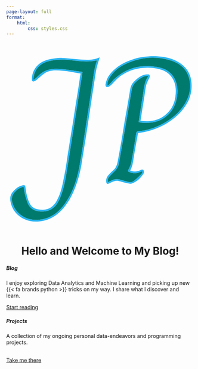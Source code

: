```yaml
---
page-layout: full
format: 
    html: 
        css: styles.css
---
```


::: {.grid}

::: {.g-col-12 .g-col-md-10 .g-start-md-2}

<svg version="1.1" id="Layer_1" xmlns="http://www.w3.org/2000/svg" xmlns:xlink="http://www.w3.org/1999/xlink" x="0px" y="0px" width="100%" viewBox="0 0 500 500" enable-background="new 0 0 500 500" xml:space="preserve" height="450">
<path fill="#28B5F3" opacity="1.000000" stroke="none" d="
M480.011597,164.947357 
	C472.957581,176.314285 464.917480,186.467117 455.243866,195.229782 
	C441.536530,207.646378 426.421600,217.792480 409.435852,225.444107 
	C395.756012,231.606522 381.841248,236.581451 367.148499,239.396271 
	C361.581818,240.462708 355.944672,241.161377 350.710663,241.970337 
	C347.771301,258.272552 344.849854,274.090576 342.084656,289.935852 
	C339.959442,302.113831 338.363708,314.394989 335.861023,326.491302 
	C334.769043,331.769257 331.998077,336.699799 329.983398,341.803802 
	C338.860748,345.607452 348.067505,344.727692 357.168213,340.410339 
	C360.258636,338.944214 364.047058,338.067413 365.730072,341.604095 
	C366.815308,343.884521 366.576111,347.908447 365.210144,350.057556 
	C357.597595,362.034546 347.619690,371.741852 333.925110,376.260590 
	C330.018250,377.549713 324.960724,376.093140 320.605377,375.116943 
	C313.035553,373.420288 305.682983,370.715790 298.088806,369.176575 
	C289.709259,367.478210 282.532898,371.702820 275.354034,375.239014 
	C268.393890,378.667389 266.316132,377.263245 265.903839,369.751251 
	C265.510071,362.576935 268.686096,357.187592 273.236023,352.309113 
	C276.757355,348.533478 280.232788,344.629608 284.225983,341.397186 
	C292.482941,334.713348 295.179779,325.455750 296.970947,315.715698 
	C300.673828,295.580231 304.363800,275.441223 307.853424,255.268097 
	C310.406158,240.511047 312.512726,225.677094 315.032562,210.914001 
	C317.876495,194.252121 321.020782,177.641724 323.920135,160.989029 
	C326.040924,148.808090 327.867096,136.575409 330.038452,124.403931 
	C331.255768,117.580299 334.110535,111.533890 339.022705,106.384804 
	C346.920074,98.106506 355.433014,90.721466 366.547180,87.309715 
	C370.363342,86.138260 374.649139,85.937355 378.671631,86.162834 
	C382.327240,86.367744 382.919189,91.583763 380.666077,95.972328 
	C377.594147,101.955818 374.139893,107.983521 372.517700,114.413139 
	C370.216736,123.533066 369.461731,133.040527 367.997955,142.374832 
	C366.257538,153.473038 364.465942,164.563202 362.696747,175.656876 
	C361.132690,185.464386 359.571167,195.272278 358.002838,205.079102 
	C357.773865,206.510971 357.513092,207.937759 357.240173,209.522934 
	C386.987427,213.535873 413.538208,207.615875 433.710510,183.624435 
	C442.846680,172.758591 448.072601,159.899460 450.053070,145.714645 
	C451.871613,132.689499 451.944916,119.746704 447.570221,107.277596 
	C440.865784,88.167900 426.473907,76.978622 407.428680,72.241516 
	C397.052521,69.660660 386.098297,68.115669 375.430969,68.246025 
	C348.310120,68.577431 322.942505,75.795715 301.200653,92.592445 
	C293.574493,98.484032 287.407776,106.246849 280.431152,113.007126 
	C278.102417,115.263626 275.554901,117.547089 272.674866,118.892067 
	C270.785980,119.774185 267.581909,119.798683 265.967865,118.715576 
	C264.577545,117.782570 263.815002,114.610580 264.135040,112.650612 
	C265.808044,102.404282 269.873108,93.153122 276.454285,84.994354 
	C293.274353,64.142303 315.552155,52.377132 340.800079,44.821392 
	C361.772797,38.545067 383.125122,36.956402 404.663940,38.157234 
	C426.510773,39.375237 447.379608,44.859875 465.342957,58.137562 
	C479.929962,68.919579 489.130890,83.100632 492.127960,101.390884 
	C495.256653,120.484581 492.400299,138.563263 484.918152,156.112976 
	C483.651855,159.083160 481.703491,161.762527 480.011597,164.947357 
M355.098969,194.578842 
	C357.743805,177.806747 360.114441,160.985535 363.108093,144.275925 
	C366.310730,126.399704 366.112793,107.538956 377.349884,91.818520 
	C377.487183,91.626434 377.305573,91.206352 377.223175,90.417709 
	C370.894714,89.717194 365.204285,91.741043 359.962830,95.020187 
	C348.046204,102.475456 336.916534,110.866226 334.258728,125.869278 
	C328.655090,157.500870 323.452759,189.203323 317.952545,220.853531 
	C312.053833,254.797318 306.011902,288.716217 300.009979,322.641998 
	C298.666138,330.237823 295.331238,336.767883 289.740936,342.203064 
	C284.494263,347.304138 279.278839,352.466156 274.432373,357.940155 
	C271.067352,361.740875 269.530609,366.423645 270.382141,372.473816 
	C273.511230,371.039612 276.091766,370.023865 278.514282,368.715546 
	C286.190125,364.570160 294.171844,363.385986 302.642548,365.751526 
	C309.373840,367.631287 316.173370,369.275848 322.868317,371.273773 
	C329.225006,373.170807 335.321686,372.708374 340.385559,368.511810 
	C347.150085,362.905945 353.511993,356.794769 359.800110,350.648224 
	C361.220337,349.259979 361.623749,346.831543 362.645538,344.545654 
	C361.073578,344.306702 360.559753,344.078461 360.138733,344.192627 
	C358.859375,344.539551 357.560303,344.901215 356.367218,345.465118 
	C346.706085,350.031677 337.092163,349.629181 327.317719,345.677795 
	C323.687195,344.210114 322.925049,343.092682 325.007324,339.200806 
	C328.256134,333.128754 331.474396,326.647461 332.724762,319.968719 
	C337.533051,294.285675 341.675537,268.474335 345.742310,242.659805 
	C346.384094,238.585785 348.210663,237.414597 351.770905,237.089935 
	C374.138641,235.050308 395.118652,228.218094 414.932343,217.915283 
	C440.538269,204.600601 462.068207,186.586548 476.797119,161.366348 
	C487.970306,142.234634 492.069763,121.554100 487.398407,99.795448 
	C481.579926,72.693619 462.748718,57.085381 437.742950,49.219116 
	C397.272369,36.487976 357.464142,40.528530 318.989838,57.878490 
	C302.333801,65.389526 287.951080,76.082047 277.513031,91.359299 
	C272.751892,98.327759 268.559784,105.692886 269.144165,116.346870 
	C271.982544,114.217918 274.041992,113.059341 275.606140,111.426331 
	C279.979004,106.860924 283.755035,101.657387 288.458282,97.485466 
	C323.709900,66.216232 364.654205,57.367054 409.907166,68.294121 
	C428.420349,72.764435 442.644531,83.804611 450.256927,101.894463 
	C455.747406,114.941757 456.793610,128.658630 455.094513,142.606537 
	C452.152039,166.761246 441.719421,186.625443 421.558838,200.920258 
	C403.095306,214.011810 382.285583,216.389862 360.520020,214.445450 
	C357.821960,214.204422 355.159363,213.566330 352.277405,213.077835 
	C353.276459,206.612656 354.139526,201.027679 355.098969,194.578842 
z" class="svg-elem-2"></path>
<path fill="#28B4F3" opacity="1.000000" stroke="none" d="
M131.739517,426.633911 
	C141.182892,411.181580 146.293106,394.501709 149.958603,377.329681 
	C152.701965,364.477661 155.282883,351.585236 157.610855,338.652222 
	C159.342178,329.033783 160.510696,319.315094 162.005737,309.652802 
	C163.723740,298.549652 165.522430,287.459015 167.291489,276.363800 
	C168.855072,266.557190 170.409180,256.749023 171.998001,246.946503 
	C174.237137,233.131683 176.550369,219.328735 178.745407,205.506958 
	C180.559814,194.082016 182.187057,182.627304 184.009140,171.203644 
	C186.238754,157.224960 188.651291,143.275345 190.860291,129.293518 
	C192.666229,117.862831 194.268921,106.400162 196.005402,94.958298 
	C196.587067,91.125587 197.303452,87.313324 197.884628,83.921410 
	C181.974045,81.272171 166.322205,77.581337 150.478210,76.336777 
	C135.024994,75.122917 118.730614,73.365738 104.488197,81.534904 
	C96.225861,86.274010 89.412193,93.527054 81.894958,99.584694 
	C79.879494,101.208832 77.819305,102.888054 75.525383,104.032219 
	C71.198914,106.190193 68.027397,104.298904 68.051422,99.418434 
	C68.116257,86.247528 72.359711,74.465584 81.037170,64.528877 
	C92.658920,51.220615 108.352562,46.302734 125.140694,44.038845 
	C132.121841,43.097443 139.214523,41.811333 146.180038,42.169411 
	C160.743958,42.918106 175.238861,44.920425 189.795563,45.920727 
	C209.556870,47.278675 229.477325,49.758583 248.734589,40.577381 
	C245.802734,50.598408 242.670837,59.854485 240.449905,69.324211 
	C238.449768,77.852600 237.409393,86.608940 236.017853,95.276321 
	C234.804550,102.833458 233.704041,110.408646 232.531708,117.972443 
	C231.034958,127.629364 229.485245,137.278168 228.014725,146.939041 
	C226.200089,158.860550 224.457153,170.792969 222.657532,182.716797 
	C221.125870,192.865158 219.551620,203.007065 218.007401,213.153534 
	C216.266663,224.591309 214.580856,236.037628 212.791840,247.467804 
	C211.257034,257.273865 209.598114,267.060394 208.016144,276.859100 
	C205.681763,291.318115 203.287201,305.768036 201.063004,320.244080 
	C197.928345,340.645844 192.950745,360.568176 186.056198,380.024506 
	C178.255356,402.038391 168.102493,422.666138 152.930466,440.743774 
	C139.217255,457.083191 123.023376,469.280792 102.088837,474.438049 
	C84.325211,478.814087 66.326523,479.042938 49.593735,471.563080 
	C28.663969,462.207062 15.003508,446.026978 10.972937,422.739014 
	C9.106686,411.956177 12.379890,403.104126 20.025303,395.333252 
	C26.956575,388.288300 34.481396,382.662109 44.415913,380.802612 
	C48.780888,379.985596 50.478333,381.238251 51.027119,385.645355 
	C52.938400,400.994263 55.668194,416.158661 63.048306,430.003113 
	C67.754715,438.831970 75.530556,443.309235 85.223892,445.035004 
	C93.760956,446.554871 102.145607,446.568756 110.442314,443.812317 
	C119.554199,440.785034 125.984932,434.418182 131.739517,426.633911 
M80.822365,94.343620 
	C81.638405,93.509850 82.461510,92.682861 83.269417,91.841270 
	C94.244263,80.408836 107.040611,73.025215 123.317490,71.687225 
	C136.743881,70.583534 149.900558,71.486069 163.106918,73.591858 
	C176.200531,75.679672 189.336380,77.502647 202.676605,79.474731 
	C202.676605,80.093170 202.805542,81.084633 202.657654,82.032928 
	C199.373886,103.089645 196.079559,124.144768 192.747284,145.193863 
	C182.178040,211.956787 171.696335,278.733856 160.956909,345.469391 
	C157.198059,368.827087 152.638336,392.053955 143.530594,414.067444 
	C135.182999,434.243683 122.464005,449.284851 98.729652,450.547974 
	C79.240517,451.585144 62.973892,445.404755 56.243439,426.378998 
	C53.971622,419.957001 51.731823,413.482788 50.136772,406.873352 
	C48.432236,399.810272 47.506416,392.559235 46.153118,384.894287 
	C35.908703,387.000488 28.136965,392.564301 21.645525,400.207397 
	C15.231662,407.759094 13.328701,416.384064 15.963451,425.903473 
	C20.580803,442.586090 30.297594,455.501953 45.369041,464.043030 
	C62.338215,473.659607 80.613182,474.411682 99.172340,470.399017 
	C124.240982,464.978943 142.124344,449.196869 156.449417,428.902069 
	C177.654236,398.860504 188.392273,364.582916 194.898895,328.964142 
	C200.850723,296.382416 205.529175,263.565674 210.608994,230.827713 
	C216.837738,190.685150 222.863434,150.511139 229.050583,110.362083 
	C232.090591,90.635170 233.859573,70.650719 240.615707,51.649467 
	C240.860535,50.960930 240.719589,50.135220 240.782623,48.899258 
	C236.453262,49.698685 232.606232,50.711494 228.698532,51.078953 
	C210.493698,52.790806 192.437729,50.826778 174.414001,48.508003 
	C153.752777,45.849911 133.198486,45.976303 112.869949,50.994846 
	C89.959572,56.650776 75.733429,72.354721 72.573502,95.285233 
	C72.367889,96.777267 72.546722,98.322281 72.546722,99.842651 
	C72.981796,100.068092 73.416870,100.293541 73.851936,100.518990 
	C76.010872,98.630165 78.169815,96.741341 80.822365,94.343620 
z" class="svg-elem-3"></path>
<path fill="#007A6D" opacity="1.000000" stroke="none" d="
M355.050781,195.010773 
	C354.139526,201.027679 353.276459,206.612656 352.277405,213.077835 
	C355.159363,213.566330 357.821960,214.204422 360.520020,214.445450 
	C382.285583,216.389862 403.095306,214.011810 421.558838,200.920258 
	C441.719421,186.625443 452.152039,166.761246 455.094513,142.606537 
	C456.793610,128.658630 455.747406,114.941757 450.256927,101.894463 
	C442.644531,83.804611 428.420349,72.764435 409.907166,68.294121 
	C364.654205,57.367054 323.709900,66.216232 288.458282,97.485466 
	C283.755035,101.657387 279.979004,106.860924 275.606140,111.426331 
	C274.041992,113.059341 271.982544,114.217918 269.144165,116.346870 
	C268.559784,105.692886 272.751892,98.327759 277.513031,91.359299 
	C287.951080,76.082047 302.333801,65.389526 318.989838,57.878490 
	C357.464142,40.528530 397.272369,36.487976 437.742950,49.219116 
	C462.748718,57.085381 481.579926,72.693619 487.398407,99.795448 
	C492.069763,121.554100 487.970306,142.234634 476.797119,161.366348 
	C462.068207,186.586548 440.538269,204.600601 414.932343,217.915283 
	C395.118652,228.218094 374.138641,235.050308 351.770905,237.089935 
	C348.210663,237.414597 346.384094,238.585785 345.742310,242.659805 
	C341.675537,268.474335 337.533051,294.285675 332.724762,319.968719 
	C331.474396,326.647461 328.256134,333.128754 325.007324,339.200806 
	C322.925049,343.092682 323.687195,344.210114 327.317719,345.677795 
	C337.092163,349.629181 346.706085,350.031677 356.367218,345.465118 
	C357.560303,344.901215 358.859375,344.539551 360.138733,344.192627 
	C360.559753,344.078461 361.073578,344.306702 362.645538,344.545654 
	C361.623749,346.831543 361.220337,349.259979 359.800110,350.648224 
	C353.511993,356.794769 347.150085,362.905945 340.385559,368.511810 
	C335.321686,372.708374 329.225006,373.170807 322.868317,371.273773 
	C316.173370,369.275848 309.373840,367.631287 302.642548,365.751526 
	C294.171844,363.385986 286.190125,364.570160 278.514282,368.715546 
	C276.091766,370.023865 273.511230,371.039612 270.382141,372.473816 
	C269.530609,366.423645 271.067352,361.740875 274.432373,357.940155 
	C279.278839,352.466156 284.494263,347.304138 289.740936,342.203064 
	C295.331238,336.767883 298.666138,330.237823 300.009979,322.641998 
	C306.011902,288.716217 312.053833,254.797318 317.952545,220.853531 
	C323.452759,189.203323 328.655090,157.500870 334.258728,125.869278 
	C336.916534,110.866226 348.046204,102.475456 359.962830,95.020187 
	C365.204285,91.741043 370.894714,89.717194 377.223175,90.417709 
	C377.305573,91.206352 377.487183,91.626434 377.349884,91.818520 
	C366.112793,107.538956 366.310730,126.399704 363.108093,144.275925 
	C360.114441,160.985535 357.743805,177.806747 355.050781,195.010773 
z" class="svg-elem-4"></path>
<path fill="#007A6C" opacity="1.000000" stroke="none" d="
M80.575562,94.598068 
	C78.169815,96.741341 76.010872,98.630165 73.851936,100.518990 
	C73.416870,100.293541 72.981796,100.068092 72.546722,99.842651 
	C72.546722,98.322281 72.367889,96.777267 72.573502,95.285233 
	C75.733429,72.354721 89.959572,56.650776 112.869949,50.994846 
	C133.198486,45.976303 153.752777,45.849911 174.414001,48.508003 
	C192.437729,50.826778 210.493698,52.790806 228.698532,51.078953 
	C232.606232,50.711494 236.453262,49.698685 240.782623,48.899258 
	C240.719589,50.135220 240.860535,50.960930 240.615707,51.649467 
	C233.859573,70.650719 232.090591,90.635170 229.050583,110.362083 
	C222.863434,150.511139 216.837738,190.685150 210.608994,230.827713 
	C205.529175,263.565674 200.850723,296.382416 194.898895,328.964142 
	C188.392273,364.582916 177.654236,398.860504 156.449417,428.902069 
	C142.124344,449.196869 124.240982,464.978943 99.172340,470.399017 
	C80.613182,474.411682 62.338215,473.659607 45.369041,464.043030 
	C30.297594,455.501953 20.580803,442.586090 15.963451,425.903473 
	C13.328701,416.384064 15.231662,407.759094 21.645525,400.207397 
	C28.136965,392.564301 35.908703,387.000488 46.153118,384.894287 
	C47.506416,392.559235 48.432236,399.810272 50.136772,406.873352 
	C51.731823,413.482788 53.971622,419.957001 56.243439,426.378998 
	C62.973892,445.404755 79.240517,451.585144 98.729652,450.547974 
	C122.464005,449.284851 135.182999,434.243683 143.530594,414.067444 
	C152.638336,392.053955 157.198059,368.827087 160.956909,345.469391 
	C171.696335,278.733856 182.178040,211.956787 192.747284,145.193863 
	C196.079559,124.144768 199.373886,103.089645 202.657654,82.032928 
	C202.805542,81.084633 202.676605,80.093170 202.676605,79.474731 
	C189.336380,77.502647 176.200531,75.679672 163.106918,73.591858 
	C149.900558,71.486069 136.743881,70.583534 123.317490,71.687225 
	C107.040611,73.025215 94.244263,80.408836 83.269417,91.841270 
	C82.461510,92.682861 81.638405,93.509850 80.575562,94.598068 
z" class="svg-elem-5"></path>
</svg>

:::

::: {.g-col-12 .g-col-md-10 .g-start-md-2}
<center>
# Hello and Welcome to My Blog!
</center>
:::

::: {.g-col-12 .g-col-md-6}
<div class="card mb-2">
<div class="card-body">
<h5 class="card-title">Blog</h5>
<p class="card-text">I enjoy exploring Data Analytics and Machine Learning and picking up new {{< fa brands python >}} tricks on my way. I share what I discover and learn.</p>
<a href="blog.html" class="btn btn-info stretched-link">Start reading</a>
</div>
</div>
:::

::: {.g-col-12 .g-col-md-6}
<div class="card mb-2">
<div class="card-body">
<h5 class="card-title">Projects</h5>
<p class="card-text">A collection of my ongoing personal data-endeavors and programming projects.</p><br>
<a href="https://johnpinto.pythonanywhere.com/#projects" target="_blank" class="btn btn-danger stretched-link">Take me there</a>
</div>
</div>
:::

:::